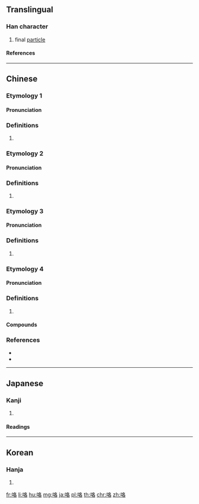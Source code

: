 {{character info/new}}
{{also|詻}}
==Translingual==

===Han character===
{{Han char|rn=30|rad=口|as=06|sn=9|four=67064|canj=RHER|ids=⿰口各}}

# final [[particle]]

====References====
{{Han ref|kx=0187.050|dkj=03550|dj=0406.070|hdz=10620.070|uh=54AF}}

----

==Chinese==

===Etymology 1===
{{zh-forms}}

====Pronunciation====
{{zh-pron
|m=luò,kǎ
|c=kat1
|mn=kha̍k
|cat=
}}

===Definitions===
{{zh-hanzi}}

# {{rfdef|zh}}

===Etymology 2===
{{zh-forms}}

====Pronunciation====
{{zh-pron
|m=lo
|c=lo1
|cat=
}}

===Definitions===
{{zh-hanzi}}

# {{rfdef|zh}}

===Etymology 3===
{{zh-forms}}

====Pronunciation====
{{zh-pron
|m=gē,gé
|c=lok3,lo3,gok3
|mn=ko̍k
|cat=
}}

===Definitions===
{{zh-hanzi}}

# {{rfdef|zh}}

===Etymology 4===
{{zh-forms}}

====Pronunciation====
{{zh-pron
|c=lok6
|cat=
}}

===Definitions===
{{zh-hanzi}}

# {{rfdef|zh}}

====Compounds====
{{zh-der|吱吱咯咯|咯噔|咯噹|咯吱咯喳|咯噠|咯血|咯咯|咭吱咯吱|咯吱|咯咯作響|咭噔咯噔|打飽咯|掩咯雞|跳咯噔兒|吡咯}}

===References===
* {{R:twedu|A00578}}
* {{R:yue:mfccd}}

----

==Japanese==

===Kanji===
{{ja-kanji|rs=口06}}

# {{defn|lang=ja|sort=口06}}

====Readings====
{{ja-readings|goon=[[きゃく]] (kyaku), [[らく]] (raku)|kanon=[[かく]] (kaku), [[らく]] (raku)|kun=[[はく]] (haku)}}

----

==Korean==

===Hanja===
{{ko-hanja|hangeul=각|rv=gak|mr=kak}}

# {{defn|lang=ko|sort=口06}}

[[fr:咯]]
[[li:咯]]
[[hu:咯]]
[[mg:咯]]
[[ja:咯]]
[[pl:咯]]
[[th:咯]]
[[chr:咯]]
[[zh:咯]]